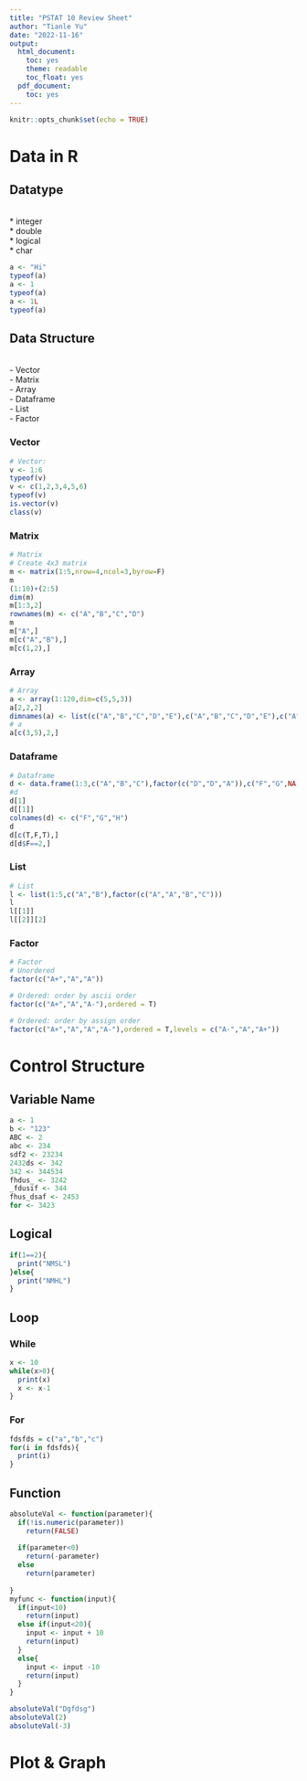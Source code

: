 ```yaml
---
title: "PSTAT 10 Review Sheet"
author: "Tianle Yu"
date: "2022-11-16"
output:
  html_document:
    toc: yes
    theme: readable
    toc_float: yes
  pdf_document:
    toc: yes
---
```


```r
knitr::opts_chunk$set(echo = TRUE)
```


# Data in R

## Datatype
\
* integer\
* double\
* logical\
* char\

```r
a <- "Hi"
typeof(a)
a <- 1
typeof(a)
a <- 1L
typeof(a)
```

## Data Structure
\
 - Vector\
 - Matrix\
 - Array\
 - Dataframe\
 - List\
 - Factor\

### Vector

```r
# Vector:
v <- 1:6
typeof(v)
v <- c(1,2,3,4,5,6)
typeof(v)
is.vector(v)
class(v)
```

### Matrix

```r
# Matrix
# Create 4x3 matrix
m <- matrix(1:5,nrow=4,ncol=3,byrow=F)
m
(1:10)+(2:5)
dim(m)
m[1:3,2]
rownames(m) <- c("A","B","C","D")
m
m["A",]
m[c("A","B"),]
m[c(1,2),]
```

### Array

```r
# Array
a <- array(1:120,dim=c(5,5,3))
a[2,2,2]
dimnames(a) <- list(c("A","B","C","D","E"),c("A","B","C","D","E"),c("A","B","C"))
# a
a[c(3,5),2,]
```

### Dataframe

```r
# Dataframe
d <- data.frame(1:3,c("A","B","C"),factor(c("D","D","A")),c("F","G",NA))
#d
d[1]
d[[1]]
colnames(d) <- c("F","G","H")
d
d[c(T,F,T),]
d[d$F==2,]
```

### List

```r
# List
l <- list(1:5,c("A","B"),factor(c("A","A","B","C")))
l
l[[1]]
l[[2]][2]
```

### Factor

```r
# Factor
# Unordered
factor(c("A+","A","A"))

# Ordered: order by ascii order
factor(c("A+","A","A-"),ordered = T)

# Ordered: order by assign order
factor(c("A+","A","A","A-"),ordered = T,levels = c("A-","A","A+"))

```

# Control Structure

## Variable Name
```r
a <- 1
b <- "123"
ABC <- 2
abc <- 234
sdf2 <- 23234
2432ds <- 342
342 <- 344534
fhdus_ <- 3242
_fdusif <- 344
fhus_dsaf <- 2453
for <- 3423
```

## Logical
```r
if(1==2){
  print("NMSL")
}else{
  print("NMHL")
}
```

## Loop
### While
```r
x <- 10
while(x>0){
  print(x)
  x <- x-1
}
```
### For
```r
fdsfds = c("a","b","c")
for(i in fdsfds){
  print(i)
}
```
## Function
```r
absoluteVal <- function(parameter){
  if(!is.numeric(parameter))
    return(FALSE)
  
  if(parameter<0)
    return(-parameter)
  else
    return(parameter)
  
}
myfunc <- function(input){
  if(input<10)
    return(input)
  else if(input<20){
    input <- input + 10
    return(input)
  }
  else{
    input <- input -10
    return(input)
  }
}

absoluteVal("Dgfdsg")
absoluteVal(2)
absoluteVal(-3)
```

# Plot & Graph


